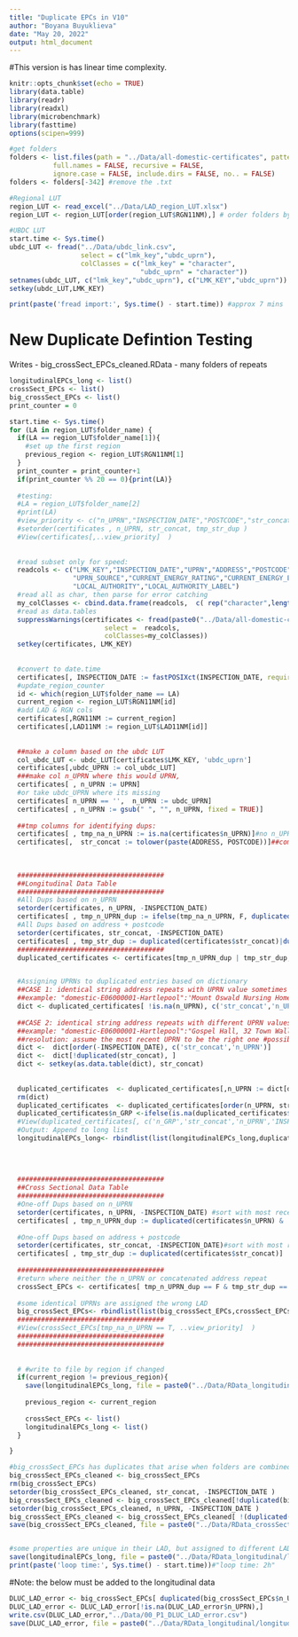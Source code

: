 ```yaml
---
title: "Duplicate EPCs in V10"
author: "Boyana Buyuklieva"
date: "May 20, 2022"
output: html_document
---
```


#This version is has linear time complexity. 

```r
knitr::opts_chunk$set(echo = TRUE)
library(data.table)
library(readr)
library(readxl)
library(microbenchmark)
library(fasttime)
options(scipen=999)

#get folders
folders <- list.files(path = "../Data/all-domestic-certificates", pattern = NULL, all.files = FALSE,
           full.names = FALSE, recursive = FALSE,
           ignore.case = FALSE, include.dirs = FALSE, no.. = FALSE)
folders <- folders[-342] #remove the .txt

#Regional LUT
region_LUT <- read_excel("../Data/LAD_region_LUT.xlsx")
region_LUT <- region_LUT[order(region_LUT$RGN11NM),] # order folders by region

#UBDC LUT
start.time <- Sys.time()
ubdc_LUT <- fread("../Data/ubdc_link.csv",  
                  select = c("lmk_key","ubdc_uprn"),
                  colClasses = c("lmk_key" = "character",
                                 "ubdc_uprn" = "character"))
setnames(ubdc_LUT, c("lmk_key","ubdc_uprn"), c("LMK_KEY","ubdc_uprn"))
setkey(ubdc_LUT,LMK_KEY)

print(paste('fread import:', Sys.time() - start.time)) #approx 7 mins
```






# New Duplicate Defintion Testing
Writes 
- big_crossSect_EPCs_cleaned.RData
- many folders of repeats
```r
longitudinalEPCs_long <- list()
crossSect_EPCs <- list() 
big_crossSect_EPCs <- list()
print_counter = 0

start.time <- Sys.time()
for (LA in region_LUT$folder_name) {
  if(LA == region_LUT$folder_name[1]){
    #set up the first region
    previous_region <- region_LUT$RGN11NM[1] 
  }
  print_counter = print_counter+1
  if(print_counter %% 20 == 0){print(LA)} 
  
  #testing:
  #LA = region_LUT$folder_name[2]
  #print(LA)
  #view_priority <- c("n_UPRN","INSPECTION_DATE","POSTCODE","str_concat", grep('tmp_', names(certificates), value = T))
  #setorder(certificates , n_UPRN, str_concat, tmp_str_dup )
  #View(certificates[,..view_priority]  )
  
  
  #read subset only for speed:
  readcols <- c("LMK_KEY","INSPECTION_DATE","UPRN","ADDRESS","POSTCODE",
                "UPRN_SOURCE","CURRENT_ENERGY_RATING","CURRENT_ENERGY_EFFICIENCY",
                "LOCAL_AUTHORITY","LOCAL_AUTHORITY_LABEL")
  #read all as char, then parse for error catching
  my_colClasses <- cbind.data.frame(readcols,  c( rep("character",length(readcols)) )  )
  #read as data.tables
  suppressWarnings(certificates <- fread(paste0("../Data/all-domestic-certificates/",LA,"/certificates.csv"),
                        select =  readcols, 
                        colClasses=my_colClasses))
  setkey(certificates, LMK_KEY)
  
  
  #convert to date.time
  certificates[, INSPECTION_DATE := fastPOSIXct(INSPECTION_DATE, required.components = 3L)] #3 means only the date is required to a conversion to be valid
  #update_region_counter
  id <- which(region_LUT$folder_name == LA)
  current_region <- region_LUT$RGN11NM[id]  
  #add LAD & RGN cols
  certificates[,RGN11NM := current_region]
  certificates[,LAD11NM := region_LUT$LAD11NM[id]]
  
  
  ##make a column based on the ubdc LUT
  col_ubdc_LUT <- ubdc_LUT[certificates$LMK_KEY, 'ubdc_uprn']
  certificates[,ubdc_UPRN := col_ubdc_LUT]
  ###make col n_UPRN where this would UPRN, 
  certificates[ , n_UPRN := UPRN] 
  #or take ubdc_UPRN where its missing
  certificates[ n_UPRN == '',  n_UPRN := ubdc_UPRN]
  certificates[ , n_UPRN := gsub(" ", "", n_UPRN, fixed = TRUE)] 
  
  ##tmp columns for identifying dups:
  certificates[ , tmp_na_n_UPRN := is.na(certificates$n_UPRN)]#no n_UPRN
  certificates[,  str_concat := tolower(paste(ADDRESS, POSTCODE))]##combined str dups
  
  
  
  #####################################
  ##Longitudinal Data Table
  ##################################### 
  #All Dups based on n_UPRN
  setorder(certificates, n_UPRN, -INSPECTION_DATE)
  certificates[ , tmp_n_UPRN_dup := ifelse(tmp_na_n_UPRN, F, duplicated(certificates$n_UPRN)|duplicated(certificates$n_UPRN, fromLast = T))]
  #All Dups based on address + postcode
  setorder(certificates, str_concat, -INSPECTION_DATE)
  certificates[ , tmp_str_dup := duplicated(certificates$str_concat)|duplicated(certificates$str_concat, fromLast = T)]
  #####################################
  duplicated_certificates <- certificates[tmp_n_UPRN_dup | tmp_str_dup,]


  #Assigning UPRNs to duplicated entries based on dictionary
  ##CASE 1: identical string address repeats with UPRN value sometimes missing
  ##example: "domestic-E06000001-Hartlepool":'Mount Oswald Nursing Home, 16 Hutton Avenue TS26 9PN'
  dict <- duplicated_certificates[ !is.na(n_UPRN), c('str_concat','n_UPRN','INSPECTION_DATE')]
  
  ##CASE 2: identical string address repeats with different UPRN values
  ##example: "domestic-E06000001-Hartlepool":"Gospel Hall, 32 Town Wall TS24 0JQ"
  ##resolution: assume the most recent UPRN to be the right one #possible extension here for string comparison with OS
  dict <-  dict[order(-INSPECTION_DATE), c('str_concat','n_UPRN')]
  dict <-  dict[!duplicated(str_concat), ]
  dict <- setkey(as.data.table(dict), str_concat)
  
  
  duplicated_certificates  <- duplicated_certificates[,n_UPRN := dict[duplicated_certificates$str_concat, 'n_UPRN']] 
  rm(dict)
  duplicated_certificates  <- duplicated_certificates[order(n_UPRN, str_concat, -INSPECTION_DATE),]
  duplicated_certificates$n_GRP <-ifelse(is.na(duplicated_certificates$n_UPRN), duplicated_certificates$str_concat, duplicated_certificates$n_UPRN )
  #View(duplicated_certificates[, c('n_GRP','str_concat','n_UPRN','INSPECTION_DATE')])
  #Output: Append to long list
  longitudinalEPCs_long<- rbindlist(list(longitudinalEPCs_long,duplicated_certificates ))
  
  
  
  
  #####################################
  ##Cross Sectional Data Table
  #####################################    
  #One-off Dups based on n_UPRN
  setorder(certificates, n_UPRN, -INSPECTION_DATE) #sort with most recent entry first
  certificates[ , tmp_n_UPRN_dup := duplicated(certificates$n_UPRN) & !tmp_na_n_UPRN]
  
  #One-off Dups based on address + postcode
  setorder(certificates, str_concat, -INSPECTION_DATE)#sort with most recent entry first
  certificates[ , tmp_str_dup := duplicated(certificates$str_concat)]
  
  #####################################
  #return where neither the n_UPRN or concatenated address repeat
  crossSect_EPCs <- certificates[ tmp_n_UPRN_dup == F & tmp_str_dup == F,] #possible extension here for fuzzy matching 
  
  #some identical UPRNs are assigned the wrong LAD
  big_crossSect_EPCs<- rbindlist(list(big_crossSect_EPCs,crossSect_EPCs ))
  #####################################
  #View(crossSect_EPCs[tmp_na_n_UPRN == T, ..view_priority]  ) 
  #####################################
  #####################################
  
  
  # #write to file by region if changed
  if(current_region != previous_region){
    save(longitudinalEPCs_long, file = paste0("../Data/RData_longitudinal/longitudinalEPCs_",previous_region,".RData") )
    
    previous_region <- current_region
    
    crossSect_EPCs <- list()
    longitudinalEPCs_long <- list()
  }

}

#big_crossSect_EPCs has duplicates that arise when folders are combined. Likely due to properties where LAD boundaried have changed or else human error:
big_crossSect_EPCs_cleaned <- big_crossSect_EPCs
rm(big_crossSect_EPCs)
setorder(big_crossSect_EPCs_cleaned, str_concat, -INSPECTION_DATE )
big_crossSect_EPCs_cleaned <- big_crossSect_EPCs_cleaned[!duplicated(big_crossSect_EPCs_cleaned$str_concat),] # dropped 1 696
setorder(big_crossSect_EPCs_cleaned, n_UPRN, -INSPECTION_DATE )
big_crossSect_EPCs_cleaned <- big_crossSect_EPCs_cleaned[ !(duplicated(big_crossSect_EPCs_cleaned$n_UPRN) == T & is.na(big_crossSect_EPCs_cleaned$n_UPRN) == F),] #drop 9 170
save(big_crossSect_EPCs_cleaned, file = paste0("../Data/RData_crossSectional/big_crossSect_EPCs_cleaned_N16m984358.RData") )  


#some properties are unique in their LAD, but assigned to different LADs over time. These are captured below and added to 
save(longitudinalEPCs_long, file = paste0("../Data/RData_longitudinal/longitudinalEPCs_",previous_region,".RData") )
print(paste('loop time:', Sys.time() - start.time))#"loop time: 2h"
```



#Note: the below must be added to the longitudinal data 

```r
DLUC_LAD_error <- big_crossSect_EPCs[ duplicated(big_crossSect_EPCs$n_UPRN)|duplicated(big_crossSect_EPCs$n_UPRN, fromLast = T)]
DLUC_LAD_error <- DLUC_LAD_error[!is.na(DLUC_LAD_error$n_UPRN),]
write.csv(DLUC_LAD_error,"../Data/00_P1_DLUC_LAD_error.csv")
save(DLUC_LAD_error, file = paste0("../Data/RData_longitudinal/longitudinalEPCs_DLUC_LAD_error.RData") )      
```






